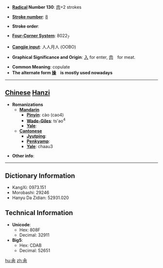 * '''[[Wiktionary:Chinese radical index| Radical]] Number 130''': [[Wiktionary:Chinese radical index 肉|肉]]+2 strokes

* '''[[Wiktionary:Chinese total strokes index|Stroke number]]''': [[Wiktionary:Chinese total strokes index 8|8]]

* '''Stroke order''': 

* '''[[Wiktionary:Chinese four corner index|Four-Corner System]]''': 8022<sub>7</sub>

* '''[[Wiktionary:Chinese Cangjie index|Cangjie input]]''': 人人月人 (OOBO)

* '''Graphical Significance and Origin''': [[入]] for enter, [[肉]]　for meat.

* '''Common Meaning''': copulate
* '''The alternate form [[操]]　is mostly used nowadays'''

----

== [[Chinese]] [[Hanzi]] ==

* '''Romanizations'''
** '''[[Mandarin]]'''
*** '''[[Pinyin]]''': cào (cao4)
*** '''[[Wade-Giles]]''': ts'ao<sup>4</sup>
*** '''[[Yale]]''': 
** '''[[Cantonese]]'''
*** '''[[Jyutping]]''':
*** '''[[Penkyamp]]''': 
*** '''[[Yale]]''': chaau3

* '''Other info''': 

----

== Dictionary Information ==

* KangXi: 0973.151
* Morobashi: 29246
* Hanyu Da Zidian: 52931.020

== Technical Information ==

* '''Unicode''':
** Hex: 808F
** Decimal: 32911
* '''Big5''':
** Hex: CDAB
** Decimal: 52651

[[hu:肏]]
[[zh:肏]]